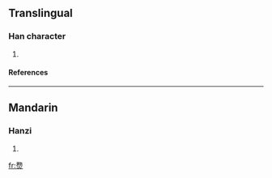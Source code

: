 ==Translingual==
===Han character===
{{Han char|rn=86|rad=火|as=10|sn=14|four=|canj=弓尸火 (NSF), X弓尸火 (XNSF)}}
# {{defn|Han|sort=火10}}
====References====
{{Han ref|kx=0679.010|dkj=19285|hdz=32226.030|uh=7183|ud=29059}}

----
==Mandarin==
===Hanzi===
{{cmn-hanzi|pin=[[wù]] (wu4)|wg=wu<sup>4</sup>}}
# {{defn|Mandarin}}

[[fr:熃]]